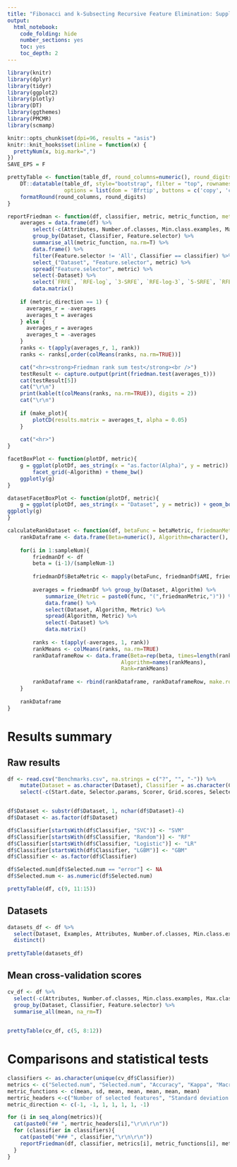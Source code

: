 ```yaml
---
title: "Fibonacci and k-Subsecting Recursive Feature Elimination: Supplement"
output: 
  html_notebook: 
    code_folding: hide
    number_sections: yes
    toc: yes
    toc_depth: 2
---
```


```r
library(knitr)
library(dplyr)
library(tidyr)
library(ggplot2)
library(plotly)
library(DT)
library(ggthemes)
library(PMCMR)
library(scmamp)

knitr::opts_chunk$set(dpi=96, results = "asis")
knitr::knit_hooks$set(inline = function(x) {
  prettyNum(x, big.mark=",")
})
SAVE_EPS = F
```

```r
prettyTable <- function(table_df, round_columns=numeric(), round_digits=3, make_plot=T) {
    DT::datatable(table_df, style="bootstrap", filter = "top", rownames = FALSE, extensions = "Buttons",
                  options = list(dom = 'Bfrtip', buttons = c('copy', 'csv', 'excel', 'pdf', 'print'))) %>%
    formatRound(round_columns, round_digits)
}

reportFriedman <- function(df, classifier, metric, metric_function, metric_direction=1, make_plot = T){
    averages = data.frame(df) %>%
        select(-c(Attributes, Number.of.classes, Min.class.examples, Max.class.examples)) %>%
        group_by(Dataset, Classifier, Feature.selector) %>%
        summarise_all(metric_function, na.rm=T) %>%
        data.frame() %>%
        filter(Feature.selector != 'All', Classifier == classifier) %>%
        select_("Dataset", "Feature.selector", metric) %>%
        spread("Feature.selector", metric) %>%
        select(-Dataset) %>%
        select(`FRFE`, `RFE-log`, `3-SRFE`, `RFE-log-3`, `5-SRFE`, `RFE-log-5`, `10-SRFE`, `RFE-log-10`) %>%
        data.matrix()
    
    if (metric_direction == 1) {
      averages_r = -averages
      averages_t = averages
    } else {
      averages_r = averages
      averages_t = -averages
    }
    ranks <- t(apply(averages_r, 1, rank))
    ranks <- ranks[,order(colMeans(ranks, na.rm=TRUE))]

    cat("<hr><strong>Friedman rank sum test</strong><br />")
    testResult <- capture.output(print(friedman.test(averages_t)))
    cat(testResult[5])
    cat("\r\n")
    print(kable(t(colMeans(ranks, na.rm=TRUE)), digits = 2))
    cat("\r\n")
    
    if (make_plot){
        plotCD(results.matrix = averages_t, alpha = 0.05)
    }
    
    cat("<hr>")
}

facetBoxPlot <- function(plotDf, metric){
    g = ggplot(plotDf, aes_string(x = "as.factor(Alpha)", y = metric)) + labs(x = "Alpha") + geom_boxplot(fill="#CC6677") + 
        facet_grid(~Algorithm) + theme_bw()
    ggplotly(g)
}

datasetFacetBoxPlot <- function(plotDf, metric){
    g = ggplot(plotDf, aes_string(x = "Dataset", y = metric)) + geom_boxplot(fill="#CC6677") + facet_grid(.~Algorithm) + theme_bw() + theme(axis.text.x = element_text(angle = 90, hjust = 1))
ggplotly(g)
}

calculateRankDataset <- function(df, betaFunc = betaMetric, friedmanMetric = "BetaMetric", sampleNum = 10, func="max"){
    rankDataframe <- data.frame(Beta=numeric(), Algorithm=character(), Rank=numeric())
    
    for(i in 1:sampleNum){
        friedmanDf <- df
        beta = (i-1)/(sampleNum-1)
        
        friedmanDf$BetaMetric <- mapply(betaFunc, friedmanDf$AMI, friedmanDf$G.mean, MoreArgs = list(beta = beta))
        
        averages = friedmanDf %>% group_by(Dataset, Algorithm) %>%
            summarize_(Metric = paste0(func, "(",friedmanMetric,")")) %>%
            data.frame() %>% 
            select(Dataset, Algorithm, Metric) %>%
            spread(Algorithm, Metric) %>%
            select(-Dataset) %>%
            data.matrix()
    
        ranks <- t(apply(-averages, 1, rank))
        rankMeans <- colMeans(ranks, na.rm=TRUE)
        rankDataframeRow <- data.frame(Beta=rep(beta, times=length(rankMeans)),
                                    Algorithm=names(rankMeans),
                                    Rank=rankMeans)
        
        rankDataframe <- rbind(rankDataframe, rankDataframeRow, make.row.names = F)
    }
    
    rankDataframe
}
```


# Results summary

## Raw results

```r
df <- read.csv("Benchmarks.csv", na.strings = c("?", "", "-")) %>%
    mutate(Dataset = as.character(Dataset), Classifier = as.character(Classifier), Selected.num = as.character(Selected.num)) %>%
    select(-c(Start.date, Selector.params, Scorer, Grid.scores, Selected.features))


df$Dataset <- substr(df$Dataset, 1, nchar(df$Dataset)-4)
df$Dataset <- as.factor(df$Dataset)

df$Classifier[startsWith(df$Classifier, "SVC")] <- "SVM"
df$Classifier[startsWith(df$Classifier, "Random")] <- "RF"
df$Classifier[startsWith(df$Classifier, "Logistic")] <- "LR"
df$Classifier[startsWith(df$Classifier, "LGBM")] <- "GBM"
df$Classifier <- as.factor(df$Classifier)

df$Selected.num[df$Selected.num == "error"] <- NA
df$Selected.num <- as.numeric(df$Selected.num)

prettyTable(df, c(9, 11:15))
```

## Datasets

```r
datasets_df <- df %>%
  select(Dataset, Examples, Attributes, Number.of.classes, Min.class.examples, Max.class.examples) %>%
  distinct()
  
prettyTable(datasets_df)
```

## Mean cross-validation scores

```r
cv_df <- df %>%
  select(-c(Attributes, Number.of.classes, Min.class.examples, Max.class.examples)) %>%
  group_by(Dataset, Classifier, Feature.selector) %>%
  summarise_all(mean, na_rm=T)
  

prettyTable(cv_df, c(5, 8:12))
```

# Comparisons and statistical tests

```r
classifiers <- as.character(unique(cv_df$Classifier))
metrics <- c("Selected.num", "Selected.num", "Accuracy", "Kappa", "Macro.recall", "G.mean", "Processing.time")
metric_functions <- c(mean, sd, mean, mean, mean, mean, mean)
mertric_headers <-c("Number of selected features", "Standard deviation of number of selected features", "Accuracy", "Kappa", "Macro recall", "G-mean", "Processing time")
metric_direction <- c(-1, -1, 1, 1, 1, 1, -1)

for (i in seq_along(metrics)){
  cat(paste0("## ", mertric_headers[i],"\r\n\r\n"))
  for (classifier in classifiers){
    cat(paste0("### ", classifier,"\r\n\r\n"))
    reportFriedman(df, classifier, metrics[i], metric_functions[i], metric_direction[i])
  }
}

```
